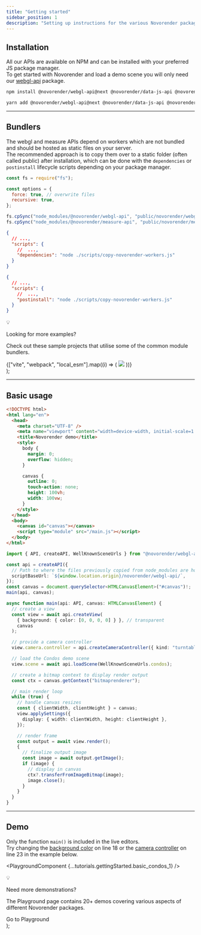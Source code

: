 ```yaml
---
title: "Getting started"
sidebar_position: 1
description: "Setting up instructions for the various Novorender packages."
---
```



## Installation

All our APIs are available on NPM and can be installed with your preferred JS package manager.  
To get started with Novorender and load a demo scene you will only need our [webgl-api](https://www.npmjs.com/package/@novorender/webgl-api) package.

<Tabs groupId="package-managers-choice">
  <TabItem value="npm" label="NPM" default>

```bash
npm install @novorender/webgl-api@next @novorender/data-js-api @novorender/measure-api
```

  </TabItem>
  <TabItem value="yarn" label="Yarn">

```bash
yarn add @novorender/webgl-api@next @novorender/data-js-api @novorender/measure-api
```

  </TabItem>
</Tabs>

---

## Bundlers

The webgl and measure APIs depend on workers which are not bundled and should be hosted as static files on your server.  
The recommended approach is to copy them over to a static folder (often called public) after installation, which can be done with the `dependencies` or `postinstall` lifecycle scripts depending on your package manager.

```js title="scripts/copy-novorender-workers.js"
const fs = require("fs");

const options = {
  force: true, // overwrite files
  recursive: true,
};

fs.cpSync("node_modules/@novorender/webgl-api", "public/novorender/webgl-api", options);
fs.cpSync("node_modules/@novorender/measure-api", "public/novorender/measure-api", options);
```

<Tabs groupId="package-managers-choice">
  <TabItem value="npm" label="NPM" default>

```json title="package.json"
{
  // ...,
  "scripts": {
    //  ...,
    "dependencies": "node ./scripts/copy-novorender-workers.js"
  }
}
```

  </TabItem>
  <TabItem value="yarn" label="Yarn">

```json title="package.json"
{
  // ...,
  "scripts": {
    //  ...,
    "postinstall": "node ./scripts/copy-novorender-workers.js"
  }
}
```

  </TabItem>
</Tabs>

  <div
    style={{
      border: "1px solid var(--ifm-color-primary)",
      margin: "20px 0",
      padding: 10,
      borderRadius: "var(--ifm-code-border-radius)",
    }}
  >
    <div style={{ display: "flex" }}>
      <div style={{ fontSize: 38 }}>💡</div>
      <div>
        <p style={{ fontSize: 24, margin: 0 }}>Looking for more examples?</p>
        <p style={{ fontSize: 12 }}>Check out these sample projects that utilise some of the common module bundlers.</p>
      </div>
    </div>
    <div style={{ display: "flex", justifyContent: "center" }}>
      {["vite", "webpack", "local_esm"].map((i) => (
        <Link to={`https://github.com/novorender/novorender-examples/tree/master/${i}`} key={i} style={{ margin: 5 }}>
          <img src={require(`../../static/img/${i}.png`).default} style={{ width: 100, borderRadius: 5 }} />
        </Link>
      ))}
    </div>
  </div>
);

<CodeExamplesTip />

---

## Basic usage

```html title="index.html"
<!DOCTYPE html>
<html lang="en">
  <head>
    <meta charset="UTF-8" />
    <meta name="viewport" content="width=device-width, initial-scale=1.0" />
    <title>Novorender demo</title>
    <style>
      body {
        margin: 0;
        overflow: hidden;
      }

      canvas {
        outline: 0;
        touch-action: none;
        height: 100vh;
        width: 100vw;
      }
    </style>
  </head>
  <body>
    <canvas id="canvas"></canvas>
    <script type="module" src="/main.js"></script>
  </body>
</html>
```

```typescript title="src/main.ts"
import { API, createAPI, WellKnownSceneUrls } from "@novorender/webgl-api";

const api = createAPI({
  // Path to where the files previously copied from node_modules are hosted
  scriptBaseUrl: `${window.location.origin}/novorender/webgl-api/`,
});
const canvas = document.querySelector<HTMLCanvasElement>("#canvas")!;
main(api, canvas);

async function main(api: API, canvas: HTMLCanvasElement) {
  // create a view
  const view = await api.createView(
    { background: { color: [0, 0, 0, 0] } }, // transparent
    canvas
  );

  // provide a camera controller
  view.camera.controller = api.createCameraController({ kind: "turntable" });

  // load the Condos demo scene
  view.scene = await api.loadScene(WellKnownSceneUrls.condos);

  // create a bitmap context to display render output
  const ctx = canvas.getContext("bitmaprenderer");

  // main render loop
  while (true) {
    // handle canvas resizes
    const { clientWidth, clientHeight } = canvas;
    view.applySettings({
      display: { width: clientWidth, height: clientHeight },
    });

    // render frame
    const output = await view.render();
    {
      // finalize output image
      const image = await output.getImage();
      if (image) {
        // display in canvas
        ctx?.transferFromImageBitmap(image);
        image.close();
      }
    }
  }
}
```

---

## Demo

Only the function `main()` is included in the live editors.  
Try changing the [background color](../webgl-api/interfaces/NovoRender.RenderSettings#background) on line 18 or the [camera controller](../webgl-api/interfaces/NovoRender.API#createcameracontroller) on line 23 in the example below.

<PlaygroundComponent {...tutorials.gettingStarted.basic_condos_1} />

  <div
    style={{
      border: "1px solid var(--ifm-color-primary)",
      margin: "20px 0",
      padding: 10,
      borderRadius: "var(--ifm-code-border-radius)",
    }}
  >
    <div style={{ display: "flex" }}>
      <div style={{ fontSize: 38 }}>💡</div>
      <div>
        <p style={{ fontSize: 24, margin: 0 }}>Need more demonstrations?</p>
        <p style={{ fontSize: 12 }}>The Playground page contains 20+ demos covering various aspects of different Novorender packages.</p>
      </div>
    </div>
    <Link to="/playground" className="button button--primary" style={{ display: "block", margin: "0 auto", maxWidth: 300 }}>
      Go to Playground
    </Link>
  </div>
);

<PlaygroundTip />
